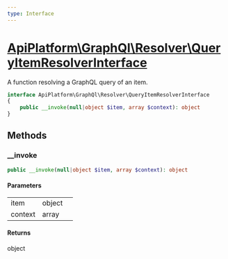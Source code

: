 ```yaml
---
type: Interface
---
```


# [ApiPlatform\GraphQl\Resolver\QueryItemResolverInterface](/docs/vmain/reference/GraphQl/Resolver/QueryItemResolverInterface)

A function resolving a GraphQL query of an item.


```php
interface ApiPlatform\GraphQl\Resolver\QueryItemResolverInterface
{
    public __invoke(null|object $item, array $context): object
}
```
## Methods

### __invoke



```php
public __invoke(null|object $item, array $context): object
```

#### Parameters

<table><tbody>
<tr><td>item</td><td>object</td><td></td></tr><tr><td>context</td><td>array</td><td></td></tr>
</tbody>
</table>

#### Returns

object
